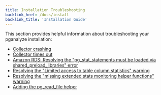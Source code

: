 ```yaml
---
title: Installation Troubleshooting
backlink_href: /docs/install
backlink_title: 'Installation Guide'
---
```


This section provides helpful information about troubleshooting your pganalyze installation:

 * [Collector crashing](/docs/install/troubleshooting/collector_crash)
 * [Collector times out](/docs/install/troubleshooting/collector_times_out)
 * [Amazon RDS: Resolving the "pg\_stat\_statements must be loaded via shared\_preload\_libraries" error](/docs/install/troubleshooting/rds_pg_stat_statements_shared_preload_libraries)
 * [Resolving the "Limited access to table column statistics" warning](/docs/install/troubleshooting/column_stats_helper)
 * [Resolving the "missing extended stats monitoring helper functions" warning](/docs/install/troubleshooting/ext_stats_helper)
 * [Adding the pg_read_file helper](/docs/install/troubleshooting/pg_read_file_helper)
